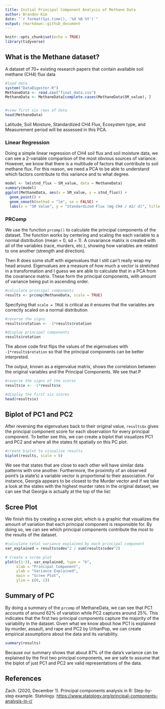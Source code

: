 ```yaml
---
title: Initial Principal Component Analysis of Methane Data
author: Brandon Kim
date: "`r format(Sys.time(), '%d %B %Y')`"
output: rmarkdown::github_document
---
```


```r
knitr::opts_chunk$set(echo = TRUE)
library(tidyverse)


```

## What is the Methane dataset?

A dataset of 70+ existing research papers that contain available soil methane (CH4) flux data

```r

#load data
system("DataDigester.R")
MethaneData <- read.csv("final_data.csv")
MethaneData <- MethaneData[complete.cases(MethaneData$SM_value), ]


#view first six rows of data
head(MethaneData)
```

Latitude, Soil Moisture, Standardized CH4 Flux, Ecosystem type, and Measurement period will be assessed in this PCA.

### Linear Regression

Doing a simple linear regression of CH4 soil flux and soil moisture data, we can see a 2-variable comparison of the most obvious sources of variance. However, we know that there is a multitude of factors that contribute to soil methane flux. For this reason, we need a PCA to be able to understand which factors contribute to this variance and to what degree. 
```r
model <- lm(stnd_flux ~ SM_value, data = MethaneData)
summary(model)
ggplot(MethaneData, aes(x = SM_value, y = stnd_flux)) +
  geom_point() +
  geom_smooth(method = "lm", se = FALSE) +
  labs(x = "SM Value", y = "Standardized Flux (mg CH4 / m2/ d)", title = "Linear Regression Plot")

```

### PRComp

We use the function `prcomp()` to calculate the principal components of the dataset. The function works by centering and scaling the each variable to a normal distribution (mean = 0, sd = 1). A covariance matrix is created with all of the variables (race, murders, etc.), showing how variables are related to one another (strength and direction).

Then R does some stuff with eigenvalues that I still can't really wrap my head around. Eigenvalues are a measure of how much a vector is stretched in a transformation and I guess we are able to calculate that in a PCA from the covariance matrix. These form the principal components, with amount of variance being put in ascending order.

```r

#calculate principal components
results <- prcomp(MethaneData, scale = TRUE)
```

Specifying that `scale = TRUE` is critical as it ensures that the variables are correctly scaled on a normal distribution

```r
#reverse the signs
results$rotation <- -1*results$rotation

#display principal components
results$rotation
```

The above code first flips the values of the eigenvalues with `-1*results$rotation` so that the principal components can be better interpreted.

The output, known as a eigenvalue matrix, shows the correlation between the original variables and the Principal Components. We see that P

```r
#reverse the signs of the scores
results$x <- -1*results$x

#display the first six scores
head(results$x)
```

## Biplot of PC1 and PC2

After reversing the eigenvalues back to their original value, `results$x` gives the principal component score for each observation for every principal component. To better see this, we can create a biplot that visualizes PC1 and PC2 and where all the states fit spatially on this PC plot.

```r
#create biplot to visualize results
biplot(results, scale = 0) 
```

We see that states that are close to each other will have similar data patterns with one another. 
Furthermore, the proximity of an observed point's (a state's) a variable vector is proportional to their association. For instance, Georgia appears to be closest to the Murder vector and if we take a look at the states with the highest murder rates in the original dataset, we can see that Georgia is actually at the top of the list:

## Scree Plot

We finish this by creating a scree plot, which is a graphic that visualizes the amount of variation that each principal component is responsible for. By doing so, we can see which principal components contribute the most to the results of the dataset.

```r
#calculate total variance explained by each principal component
var_explained = results$sdev^2 / sum(results$sdev^2)

# Create a scree plot
plot(c(1:3), var_explained, type = "b",
     xlab = "Principal Component",
     ylab = "Variance Explained",
     main = "Scree Plot",
     ylim = c(0, 1))
```

## Summary of PC

By doing a summary of the `prcomp` of MethaneData, we can see that PC1 accounts of around 62% of variation while PC2 captures around 25%. This indicates that the first two principal components capture the majority of the variability in the dataset. Given what we know about how PC1 is explained by murder, assault, and rape and PC2 by UrbanPop, we can create empirical assumptions about the data and its variability.

```r
summary(results)
```

Because our summary shows that about 87% of the data's variance can be explained by the first two principal components, we are safe to assume that the biplot of just PC1 and PC2 are valid representations of the data.

## References

Zach. (2020, December 1). Principal components analysis in R: Step-by-step example. Statology. <https://www.statology.org/principal-components-analysis-in-r/>
